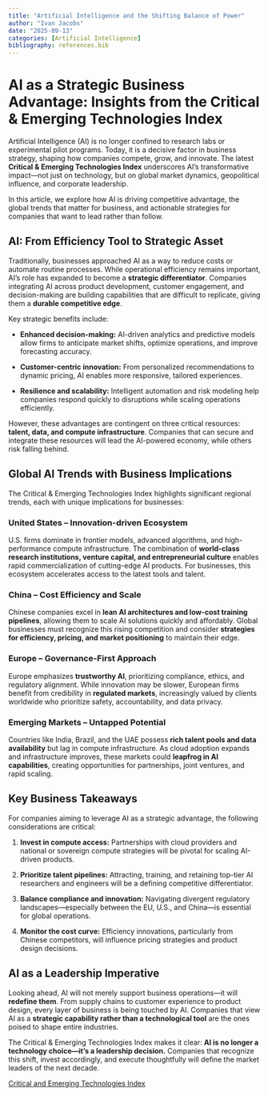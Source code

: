 ```yaml
---
title: "Artificial Intelligence and the Shifting Balance of Power"
author: "Ivan Jacobs"
date: "2025-09-13"
categories: [Artificial Intelligence]
bibliography: references.bib
---
```


# AI as a Strategic Business Advantage: Insights from the Critical & Emerging Technologies Index

Artificial Intelligence (AI) is no longer confined to research labs or experimental pilot programs. Today, it is a decisive factor in business strategy, shaping how companies compete, grow, and innovate. The latest **Critical & Emerging Technologies Index** underscores AI’s transformative impact—not just on technology, but on global market dynamics, geopolitical influence, and corporate leadership.

In this article, we explore how AI is driving competitive advantage, the global trends that matter for business, and actionable strategies for companies that want to lead rather than follow.

## AI: From Efficiency Tool to Strategic Asset

Traditionally, businesses approached AI as a way to reduce costs or automate routine processes. While operational efficiency remains important, AI’s role has expanded to become a **strategic differentiator**. Companies integrating AI across product development, customer engagement, and decision-making are building capabilities that are difficult to replicate, giving them a **durable competitive edge**.

Key strategic benefits include:

-    **Enhanced decision-making:** AI-driven analytics and predictive models allow firms to anticipate market shifts, optimize operations, and improve forecasting accuracy.

-   **Customer-centric innovation:** From personalized recommendations to dynamic pricing, AI enables more responsive, tailored experiences.

-   **Resilience and scalability:** Intelligent automation and risk modeling help companies respond quickly to disruptions while scaling operations efficiently.

However, these advantages are contingent on three critical resources: **talent, data, and compute infrastructure**. Companies that can secure and integrate these resources will lead the AI-powered economy, while others risk falling behind.

## Global AI Trends with Business Implications

The Critical & Emerging Technologies Index highlights significant regional trends, each with unique implications for businesses:

### United States – Innovation-driven Ecosystem

U.S. firms dominate in frontier models, advanced algorithms, and high-performance compute infrastructure. The combination of **world-class research institutions, venture capital, and entrepreneurial culture** enables rapid commercialization of cutting-edge AI products. For businesses, this ecosystem accelerates access to the latest tools and talent.

### China – Cost Efficiency and Scale

Chinese companies excel in **lean AI architectures and low-cost training pipelines**, allowing them to scale AI solutions quickly and affordably. Global businesses must recognize this rising competition and consider **strategies for efficiency, pricing, and market positioning** to maintain their edge.

### Europe – Governance-First Approach

Europe emphasizes **trustworthy AI**, prioritizing compliance, ethics, and regulatory alignment. While innovation may be slower, European firms benefit from credibility in **regulated markets**, increasingly valued by clients worldwide who prioritize safety, accountability, and data privacy.

### Emerging Markets – Untapped Potential

Countries like India, Brazil, and the UAE possess **rich talent pools and data availability** but lag in compute infrastructure. As cloud adoption expands and infrastructure improves, these markets could **leapfrog in AI capabilities**, creating opportunities for partnerships, joint ventures, and rapid scaling.

## Key Business Takeaways

For companies aiming to leverage AI as a strategic advantage, the following considerations are critical:

1.  **Invest in compute access:** Partnerships with cloud providers and national or sovereign compute strategies will be pivotal for scaling AI-driven products.

2.  **Prioritize talent pipelines:** Attracting, training, and retaining top-tier AI researchers and engineers will be a defining competitive differentiator.

3.  **Balance compliance and innovation:** Navigating divergent regulatory landscapes—especially between the EU, U.S., and China—is essential for global operations.

4.   **Monitor the cost curve:** Efficiency innovations, particularly from Chinese competitors, will influence pricing strategies and product design decisions.

## AI as a Leadership Imperative

Looking ahead, AI will not merely support business operations—it will **redefine them**. From supply chains to customer experience to product design, every layer of business is being touched by AI. Companies that view AI as a **strategic capability rather than a technological tool** are the ones poised to shape entire industries.

The Critical & Emerging Technologies Index makes it clear: **AI is no longer a technology choice—it’s a leadership decision.** Companies that recognize this shift, invest accordingly, and execute thoughtfully will define the market leaders of the next decade.

[Critical and Emerging Technologies Index](https://www.belfercenter.org/critical-emerging-tech-index "Critical and Emerging Technologies Index")
